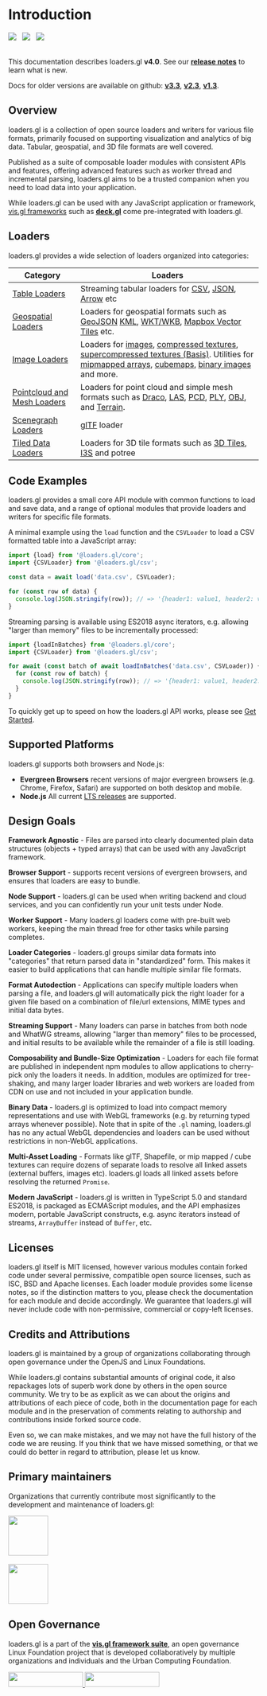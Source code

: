 # Introduction

<img src="https://badge.fury.io/js/%40loaders.gl%2Fcore.svg" /> &nbsp;
<img src="https://img.shields.io/badge/License-MIT-green.svg" /> &nbsp;
<img src="https://img.shields.io/npm/dm/@loaders.gl/core.svg" />  &nbsp; &nbsp; &nbsp;
<br />
<br />

This documentation describes loaders.gl **v4.0**. See our [**release notes**](./whats-new) to learn what is new.

Docs for older versions are available on github:
**[v3.3](https://github.com/visgl/loaders.gl/blob/3.3-release/docs/README.md)**,
**[v2.3](https://github.com/visgl/loaders.gl/blob/2.3-release/docs/README.md)**,
**[v1.3](https://github.com/visgl/loaders.gl/blob/1.3-release/docs/README.md)**.

## Overview

loaders.gl is a collection of open source loaders and writers for various file formats, 
primarily focused on supporting visualization and analytics of big data. 
Tabular, geospatial, and 3D file formats are well covered. 

Published as a suite of composable loader modules with consistent APIs and features, 
offering advanced features such as worker thread and incremental parsing, 
loaders.gl aims to be a trusted companion when you need to load data into your application.

While loaders.gl can be used with any JavaScript application or framework,
[vis.gl frameworks](https://vis.gl/frameworks) such as [**deck.gl**](https://deck.gl) 
come pre-integrated with loaders.gl.

## Loaders

loaders.gl provides a wide selection of loaders organized into categories:

| Category                                                         | Loaders                                                                                                                                                                                                                                                                                                                                                                                                                                                                              |
| ---------------------------------------------------------------- | ------------------------------------------------------------------------------------------------------------------------------------------------------------------------------------------------------------------------------------------------------------------------------------------------------------------------------------------------------------------------------------------------------------------------------------------------------------------------------------ |
| [Table Loaders](docs/specifications/category-table)              | Streaming tabular loaders for [CSV](modules/csv/docs/api-reference/csv-loader), [JSON](modules/json/docs/api-reference/json-loader), [Arrow](modules/arrow/docs/api-reference/arrow-loader) etc                                                                                                                                                                                                                                                                                      |
| [Geospatial Loaders](docs/specifications/category-gis)           | Loaders for geospatial formats such as [GeoJSON](/docs/modules/json/api-reference/geojson-loader) [KML](modules/kml/docs/api-reference/kml-loader), [WKT/WKB](modules/wkt/docs/api-reference/wkt-loader), [Mapbox Vector Tiles](modules/mvt/docs/api-reference/mvt-loader) etc.                                                                                                                                                                                                   |
| [Image Loaders](docs/specifications/category-image)              | Loaders for [images](modules/images/docs/api-reference/image-loader), [compressed textures](modules/textures/docs/api-reference/compressed-texture-loader), [supercompressed textures (Basis)](modules/textures/docs/api-reference/basis-loader). Utilities for [mipmapped arrays](/docs/modules/textures/api-reference/load-image-array), [cubemaps](/docs/modules/textures/api-reference/load-image-cube), [binary images](/docs/modules/images/api-reference/binary-image-api) and more. |
| [Pointcloud and Mesh Loaders](docs/specifications/category-mesh) | Loaders for point cloud and simple mesh formats such as [Draco](modules/draco/docs/api-reference/draco-loader), [LAS](modules/las/docs/api-reference/las-loader), [PCD](modules/pcd/docs/api-reference/pcd-loader), [PLY](modules/ply/docs/api-reference/ply-loader), [OBJ](modules/obj/docs/api-reference/obj-loader), and [Terrain](modules/terrain/docs/api-reference/terrain-loader).                                                                                            |
| [Scenegraph Loaders](docs/specifications/category-scenegraph)    | [glTF](modules/gltf/docs/api-reference/gltf-loader) loader                                                                                                                                                                                                                                                                                                                                                                                                                           |
| [Tiled Data Loaders](docs/specifications/category-3d-tiles)         | Loaders for 3D tile formats such as [3D Tiles](/docs/modules/3d-tiles/api-reference/tiles-3d-loader), [I3S](/docs/modules/i3s/api-reference/i3s-loader) and potree                                                                                                                                                                                                                                                                                                                             |

## Code Examples

loaders.gl provides a small core API module with common functions to load and save data, 
and a range of optional modules that provide loaders and writers for specific file formats.

A minimal example using the `load` function and the `CSVLoader` to load a CSV formatted table into a JavaScript array:

```typescript
import {load} from '@loaders.gl/core';
import {CSVLoader} from '@loaders.gl/csv';

const data = await load('data.csv', CSVLoader);

for (const row of data) {
  console.log(JSON.stringify(row)); // => '{header1: value1, header2: value2}'
}
```

Streaming parsing is available using ES2018 async iterators, e.g. allowing "larger than memory" files to be incrementally processed:

```typescript
import {loadInBatches} from '@loaders.gl/core';
import {CSVLoader} from '@loaders.gl/csv';

for await (const batch of await loadInBatches('data.csv', CSVLoader)) {
  for (const row of batch) {
    console.log(JSON.stringify(row)); // => '{header1: value1, header2: value2}'
  }
}
```

To quickly get up to speed on how the loaders.gl API works, please see [Get Started](docs/developer-guide/get-started).

## Supported Platforms

loaders.gl supports both browsers and Node.js:

- **Evergreen Browsers** recent versions of major evergreen browsers (e.g. Chrome, Firefox, Safari) are supported on both desktop and mobile.
- **Node.js** All current [LTS releases](https://nodejs.org/en/about/previous-releases) are supported. 

## Design Goals

**Framework Agnostic** - Files are parsed into clearly documented plain data structures (objects + typed arrays) that can be used with any JavaScript framework.

**Browser Support** - supports recent versions of evergreen browsers, and ensures that loaders are easy to bundle.

**Node Support** - loaders.gl can be used when writing backend and cloud services, and you can confidently run your unit tests under Node.

**Worker Support** - Many loaders.gl loaders come with pre-built web workers, keeping the main thread free for other tasks while parsing completes.

**Loader Categories** - loaders.gl groups similar data formats into "categories" that return parsed data in "standardized" form. This makes it easier to build applications that can handle multiple similar file formats.

**Format Autodection** - Applications can specify multiple loaders when parsing a file, and loaders.gl will automatically pick the right loader for a given file based on a combination of file/url extensions, MIME types and initial data bytes.

**Streaming Support** - Many loaders can parse in batches from both node and WhatWG streams, allowing "larger than memory" files to be processed, and initial results to be available while the remainder of a file is still loading.

**Composability and Bundle-Size Optimization** - Loaders for each file format are published in independent npm modules to allow applications to cherry-pick only the loaders it needs. In addition, modules are optimized for tree-shaking, and many larger loader libraries and web workers are loaded from CDN on use and not included in your application bundle.

**Binary Data** - loaders.gl is optimized to load into compact memory representations and use with WebGL frameworks (e.g. by returning typed arrays whenever possible). Note that in spite of the `.gl` naming, loaders.gl has no any actual WebGL dependencies and loaders can be used without restrictions in non-WebGL applications.

**Multi-Asset Loading** - Formats like glTF, Shapefile, or mip mapped / cube textures can require dozens of separate loads to resolve all linked assets (external buffers, images etc). loaders.gl loads all linked assets before resolving the returned `Promise`.

**Modern JavaScript** - loaders.gl is written in TypeScript 5.0 and standard ES2018, is packaged as ECMAScript modules, and the API emphasizes modern, portable JavaScript constructs, e.g. async iterators instead of streams, `ArrayBuffer` instead of `Buffer`, etc.

## Licenses

loaders.gl itself is MIT licensed, however various modules contain forked code under several permissive, compatible open source licenses, such as ISC, BSD and Apache licenses. Each loader module provides some license notes, so if the distinction matters to you, please check the documentation for each module and decide accordingly. We guarantee that loaders.gl will never include code with non-permissive, commercial or copy-left licenses.

## Credits and Attributions

loaders.gl is maintained by a group of organizations collaborating through open governance under the OpenJS and Linux Foundations.

While loaders.gl contains substantial amounts of original code, it also repackages lots of superb work done by others in the open source community. We try to be as explicit as we can about the origins and attributions of each piece of code, both in the documentation page for each module and in the preservation of comments relating to authorship and contributions inside forked source code.

Even so, we can make mistakes, and we may not have the full history of the code we are reusing. If you think that we have missed something, or that we could do better in regard to attribution, please let us know.

## Primary maintainers

Organizations that currently contribute most significantly to the development and maintenance of loaders.gl:

<p style={{marginLeft: 30, marginRight: 'auto'}}>
  <a href="https://studio.foursquare.com">
    <img height="80" src="https://raw.githubusercontent.com/visgl/deck.gl-data/master/images/logos/Foursquare.svg" />
  </a>
  <br />
  <br />
  <a href="https://carto.com">
    <img height="80" src="https://raw.githubusercontent.com/visgl/deck.gl-data/master/images/logos/carto.svg" />
  </a>
</p>

## Open Governance

loaders.gl is a part of the <a href="https://vis.gl"><b>vis.gl framework suite</b></a>, an open governance Linux Foundation project that is developed collaboratively by multiple organizations and individuals and the Urban Computing Foundation.

<a href="https://vis.gl">
  <span style={{display: 'flex', flexDirection: 'column', padding: 30, gap: 50}}>
    <img height="30" width="150" src="https://raw.githubusercontent.com/visgl/deck.gl-data/master/images/logos/openjsf-color-textg.png" />
    <img height="30" width="150" src="https://raw.githubusercontent.com/visgl/deck.gl-data/master/images/logos/vis-logo.png" />
  </span>
</a>
